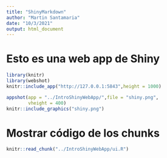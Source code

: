 ```yaml
---
title: "ShinyMarkdown"
author: "Martin Santamaria"
date: "10/3/2021"
output: html_document
---
```


# Esto es una web app de Shiny

```r
library(knitr)
library(webshot)
knitr::include_app("http://127.0.0.1:5843",height = 1000)

appshot(app = "../IntroShinyWebApp/",file = "shiny.png",
        vheight = 400)
knitr::include_graphics("shiny.png")
```

# Mostrar código de los chunks

```r
knitr::read_chunk("../IntroShinyWebApp/ui.R")
```

```r

```
